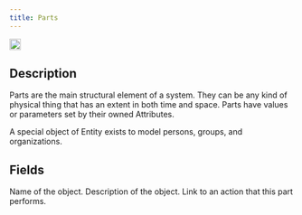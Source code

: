 ```yaml
---
title: Parts
---
```


<img height="20" noZoom src="/images/objecticons/part.svg" /> 

## Description
Parts are the main structural element of a system. They can be any kind of physical thing that has an extent in both time and space. Parts have values or parameters set by their owned Attributes.

  <Note>A special object of Entity exists to model persons, groups, and organizations.</Note>


## Fields


<ParamField path="Name" type="string">
Name of the object.
</ParamField>

<ParamField path="Description" type="string">
  Description of the object.
</ParamField>

<ParamField path="Performs" type="reference">
  Link to an action that this part performs.
</ParamField>
